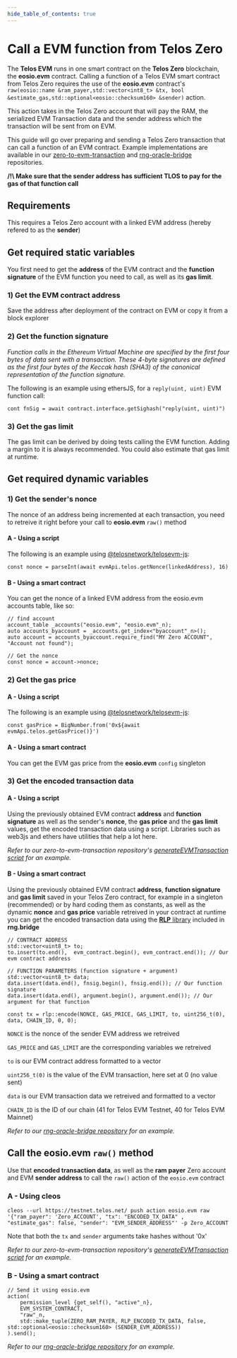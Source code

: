 ```yaml
---
hide_table_of_contents: true
---
```


# Call a EVM function from Telos Zero

The __Telos EVM__ runs in one smart contract on the __Telos Zero__ blockchain, the __eosio.evm__ contract.
Calling a function of a Telos EVM smart contract from Telos Zero requires the use of the __eosio.evm__ contract's `raw(eosio::name &ram_payer,std::vector<int8_t> &tx, bool &estimate_gas,std::optional<eosio::checksum160> &sender)` action.

This action takes in the Telos Zero account that will pay the RAM, the serialized EVM Transaction data and the sender address which the transaction will be sent from on EVM.

This guide will go over preparing and sending a Telos Zero transaction that can call a function of an EVM contract. Example implementations are available in our [zero-to-evm-transaction](https://github.com/telosnetwork/native-to-evm-transaction) and [rng-oracle-bridge](https://github.com/telosnetwork/rng-oracle-bridge) repositories.

__/!\ Make sure that the sender address has sufficient TLOS to pay for the gas of that function call__

## Requirements

This requires a Telos Zero account with a linked EVM address (hereby refered to as the __sender__)

## Get required static variables

You first need to get the __address__ of the EVM contract and the __function signature__ of the EVM function you need to call, as well as its __gas limit__.

### 1) Get the EVM contract address

Save the address after deployment of the contract on EVM or copy it from a block explorer

### 2) Get the function signature

_Function calls in the Ethereum Virtual Machine are specified by the first four bytes of data sent with a transaction. These 4-byte signatures are defined as the first four bytes of the Keccak hash (SHA3) of the canonical representation of the function signature._

The following is an example using ethersJS, for a `reply(uint, uint)` EVM function call:

`cont fnSig = await contract.interface.getSighash("reply(uint, uint)")`

### 3) Get the gas limit

The gas limit can be derived by doing tests calling the EVM function. Adding a margin to it is always recommended.
You could also estimate that gas limit at runtime.

## Get required dynamic variables

### 1) Get the sender's nonce

The nonce of an address being incremented at each transaction, you need to retreive it right before your call to __eosio.evm__ `raw()` method

#### A - Using a script

The following is an example using [@telosnetwork/telosevm-js](https://github.com/telosnetwork/telosevm-js):

`const nonce = parseInt(await evmApi.telos.getNonce(linkedAddress), 16)`

#### B - Using a smart contract

You can get the nonce of a linked EVM address from the eosio.evm accounts table, like so:

```
// find account
account_table _accounts("eosio.evm", "eosio.evm"_n);
auto accounts_byaccount = _accounts.get_index<"byaccount"_n>();
auto account = accounts_byaccount.require_find("MY Zero ACCOUNT", "Account not found");

// Get the nonce
const nonce = account->nonce;
```

### 2) Get the gas price

#### A - Using a script

The following is an example using [@telosnetwork/telosevm-js](https://github.com/telosnetwork/telosevm-js):

`const gasPrice = BigNumber.from('0x${await evmApi.telos.getGasPrice()}')`

#### A - Using a smart contract

You can get the EVM gas price from the __eosio.evm__ `config` singleton

### 3) Get the encoded transaction data

#### A - Using a script

Using the previously obtained EVM contract __address__ and __function signature__ as well as the sender's __nonce__, the __gas price__ and the __gas limit__ values, get the encoded transaction data using a script. Libraries such as web3js and ethers have utilities that help a lot here.

_Refer to our zero-to-evm-transaction repository's [generateEVMTransaction script](https://github.com/telosnetwork/native-to-evm-transaction/blob/main/generateEVMTransaction.js) for an example._

#### B - Using a smart contract

Using the previously obtained EVM contract __address__, __function signature__ and __gas limit__ saved in your Telos Zero contract, for example in a singleton (recommended) or by hard coding them as constants, as well as the dynamic __nonce__ and __gas price__  variable retreived in your contract at runtime you can get the encoded transaction data using the [__RLP__ library](https://github.com/telosnetwork/rng-oracle-bridge/tree/main) included in __rng.bridge__

```
// CONTRACT ADDRESS
std::vector<uint8_t> to;
to.insert(to.end(),  evm_contract.begin(), evm_contract.end()); // Our evm contract address

// FUNCTION PARAMETERS (function signature + argument)
std::vector<uint8_t> data;
data.insert(data.end(), fnsig.begin(), fnsig.end()); // Our function signature
data.insert(data.end(), argument.begin(), argument.end()); // Our argument for that function

const tx = rlp::encode(NONCE, GAS_PRICE, GAS_LIMIT, to, uint256_t(0), data, CHAIN_ID, 0, 0);
```

`NONCE` is the nonce of the sender EVM address we retreived

`GAS_PRICE` and `GAS_LIMIT` are the corresponding variables we retreived

`to` is our EVM contract address formatted to a vector

`uint256_t(0)` is the value of the EVM transaction, here set at 0 (no value sent)

`data` is our EVM transaction data we retreived and formatted to a vector

`CHAIN_ID` is the ID of our chain (41 for Telos EVM Testnet, 40 for Telos EVM Mainnet)

_Refer to our [rng-oracle-bridge repository](https://github.com/telosnetwork/rng-oracle-bridge/blob/ad255b872a238e4d3a3f59cdff44a206208ab67d/native/src/rng.bridge.cpp#L193) for an example._

## Call the eosio.evm `raw()` method

Use that __encoded transaction data__, as well as the  __ram payer__ Zero account and EVM __sender address__ to call the `raw()` action of the `eosio.evm` contract

### A - Using cleos

`cleos --url https://testnet.telos.net/ push action eosio.evm raw '{"ram_payer": 'Zero_ACCOUNT', "tx": "ENCODED_TX_DATA" , "estimate_gas": false, "sender": "EVM_SENDER_ADDRESS"' -p Zero_ACCOUNT`

Note that both the `tx` and `sender` arguments take hashes without '0x'

_Refer to our zero-to-evm-transaction repository's [generateEVMTransaction script](https://github.com/telosnetwork/native-to-evm-transaction/blob/main/generateEVMTransaction.js) for an example._

### B - Using a smart contract

```
// Send it using eosio.evm
action(
    permission_level {get_self(), "active"_n},
    EVM_SYSTEM_CONTRACT,
    "raw"_n,
    std::make_tuple(ZERO_RAM_PAYER, RLP_ENCODED_TX_DATA, false, std::optional<eosio::checksum160> (SENDER_EVM_ADDRESS))
).send();
```

_Refer to our [rng-oracle-bridge repository](https://github.com/telosnetwork/rng-oracle-bridge/blob/ad255b872a238e4d3a3f59cdff44a206208ab67d/native/src/rng.bridge.cpp#L193) for an example._


